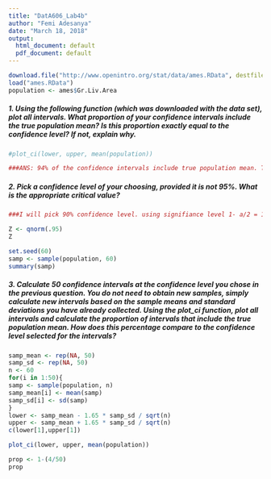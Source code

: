 ---
title: "DatA606_Lab4b"
author: "Femi Adesanya"
date: "March 18, 2018"
output:
  html_document: default
  pdf_document: default
---
```{r}
download.file("http://www.openintro.org/stat/data/ames.RData", destfile = "ames.RData")
load("ames.RData")
population <- ames$Gr.Liv.Area
```


##### 1. Using the following function (which was downloaded with the data set), plot all intervals. What proportion of your confidence intervals include the true population mean? Is this proportion exactly equal to the confidence level? If not, explain why.
```{r}
#plot_ci(lower, upper, mean(population))

###ANS: 94% of the confidence intervals include true population mean. This is very close to the confidence level selected but not exactly same. The confidence level is a good approximate measure but not a perfect calculation
```


##### 2. Pick a confidence level of your choosing, provided it is not 95%. What is the appropriate critical value?
```{r}
###I will pick 90% confidence level. using signifiance level 1- a/2 = 1 - 0.10/2 = 0.95.

Z <- qnorm(.95)
Z
```

```{r}
set.seed(60)
samp <- sample(population, 60)
summary(samp)
```

##### 3. Calculate 50 confidence intervals at the confidence level you chose in the previous question. You do not need to obtain new samples, simply calculate new intervals based on the sample means and standard deviations you have already collected. Using the plot_ci function, plot all intervals and calculate the proportion of intervals that include the true population mean. How does this percentage compare to the confidence level selected for the intervals?
```{r}
samp_mean <- rep(NA, 50)
samp_sd <- rep(NA, 50)
n <- 60
for(i in 1:50){
samp <- sample(population, n)
samp_mean[i] <- mean(samp)
samp_sd[i] <- sd(samp)
}
lower <- samp_mean - 1.65 * samp_sd / sqrt(n)
upper <- samp_mean + 1.65 * samp_sd / sqrt(n)
c(lower[1],upper[1])
```

```{r}
plot_ci(lower, upper, mean(population))
```

```{r}
prop <- 1-(4/50)
prop
```

